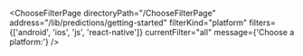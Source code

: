 

<ChooseFilterPage
  directoryPath="/ChooseFilterPage"
  address="/lib/predictions/getting-started"
  filterKind="platform"
  filters={['android', 'ios', 'js', 'react-native']}
  currentFilter="all"
  message={'Choose a platform:'}
/>

